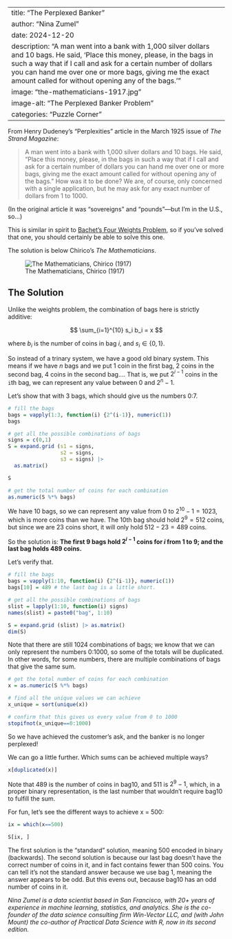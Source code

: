 
---
title: "The Perplexed Banker"
author: "Nina Zumel"
date: 2024-12-20
description: "A man went into a bank with 1,000 silver dollars and 10 bags. He said, 'Place this money, please, in the bags in such a way that if I call and ask for a certain number of dollars you can hand me over one or more bags, giving me the exact amount called for without opening any of the bags.'"
image: "the-mathematicians-1917.jpg"
image-alt: "The Perplexed Banker Problem"
categories: "Puzzle Corner"
---



From Henry Dudeney's "Perplexities" article in the March 1925 issue of *The Strand Magazine*:

> A man went into a bank with 1,000 silver dollars and 10 bags. He said, "Place this money, please, in the bags in such a way that if I call and ask for a certain number of dollars you can hand me over one or more bags, giving me the exact amount called for without opening any of the bags." How was it to be done? We are, of course, only concerned with a single application, but he may ask for any exact number of dollars from 1 to 1000.

(In the original article it was "sovereigns" and "pounds"---but I'm in the U.S., so...)

This is similar in spirit to [Bachet's Four Weights Problem](https://rworks.dev/posts/four-weights/), so if you've solved that one, you should certainly be able to solve this one.

The solution is below Chirico's *The Mathematicians*. 

![The Mathematicians, Chirico (1917)](the-mathematicians-1917.jpg){fig-alt="The Mathematicians, Chirico (1917) source: WikiArt"}

## The Solution

Unlike the weights problem, the combination of bags here is strictly additive:

$$
\sum_{i=1}^{10} s_i b_i = x
$$

where $b_i$ is the number of coins in bag $i$, and $s_i \in \{0, 1\}$.

So instead of a trinary system, we have a good old binary system. This means if we have $n$ bags and we 
put 1 coin in the first bag, 2 coins in the second bag, 4 coins in the second bag.... That is,
we put $2^{i-1}$ coins in the `i`th bag, we can represent any value
between 0 and $2^{n}-1$.

Let's show that with 3 bags, which should give us the numbers 0:7.

```r
# fill the bags
bags = vapply(1:3, function(i) {2^(i-1)}, numeric(1))
bags

# get all the possible combinations of bags
signs = c(0,1)
S = expand.grid (s1 = signs,
                 s2 = signs,
                 s3 = signs) |>
  as.matrix()

S

# get the total number of coins for each combination
as.numeric(S %*% bags)

```

We have 10 bags, so we can represent any value from 0 to $2^{10} - 1 = 1023$, which is more coins than we have.
The 10th bag should hold $2^9 = 512$ coins, but since we are 23 coins short, it will only hold $512-23=489$ coins.

So the solution is: **The first 9 bags hold $2^{i-1}$ coins for $i$ from 1 to 9; and the last bag holds 489 coins.**


Let's verify that.
```r
# fill the bags
bags = vapply(1:10, function(i) {2^(i-1)}, numeric(1))
bags[10] = 489 # the last bag is a little short.

# get all the possible combinations of bags
slist = lapply(1:10, function(i) signs)
names(slist) = paste0("bag", 1:10)

S = expand.grid (slist) |> as.matrix()
dim(S)
```

Note that there are still 1024 combinations of bags; we know that we can only represent the numbers 0:1000, so some of the totals will be duplicated. In other words, for some numbers, there are multiple combinations of bags that give the same sum.

```r
# get the total number of coins for each combination
x = as.numeric(S %*% bags)

# find all the unique values we can achieve
x_unique = sort(unique(x))

# confirm that this gives us every value from 0 to 1000
stopifnot(x_unique==0:1000)

```

So we have achieved the customer’s ask, and the banker is no longer perplexed!

We can go a little further. Which sums can be achieved multiple ways?

```r
x[duplicated(x)]
```

Note that 489 is the number of coins in bag10, and 511 is $2^9 - 1$, which, in a proper binary representation, is the last number that wouldn't require bag10 to fulfill the sum.

For fun, let’s see the different ways to achieve x = 500:

```r
ix = which(x==500)

S[ix, ]

```

The first solution is the "standard" solution, meaning 500 encoded in binary (backwards). The second solution is because our last bag doesn't have the correct number of coins in it, and in fact contains fewer than 500 coins. You can tell it's not the standard answer because we use bag 1, meaning the answer appears to be odd. But this evens out, because bag10 has an odd number of coins in it.

*Nina Zumel is a data scientist based in San Francisco, with 20+ years of experience in machine learning, statistics, and analytics. She is the co-founder of the data science consulting firm Win-Vector LLC, and (with John Mount) the co-author of Practical Data Science with R, now in its second edition.*

